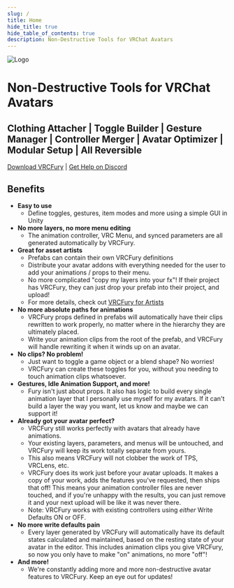 ```yaml
---
slug: /
title: Home
hide_title: true
hide_table_of_contents: true
description: Non-Destructive Tools for VRChat Avatars
---
```


![Logo](/img/banner.png)

<h1 style={{textAlign: 'center', fontSize: '25px', margin: '2px', fontWeight: 'normal'}}>
    Non-Destructive Tools for VRChat Avatars
</h1>
<h2 style={{textAlign: 'center', fontSize: '15px', margin: '0px', fontWeight: 'normal'}}>
    Clothing Attacher |
    Toggle Builder |
    Gesture Manager |
    Controller Merger |
    Avatar Optimizer |
    Modular Setup |
    All Reversible
</h2>

<div style={{textAlign: 'center', fontSize: '30px', marginTop: '40px'}}>

[Download VRCFury](/download)
|
[Get Help on Discord](https://vrcfury.com/discord)

</div>

## Benefits
* **Easy to use**
  * Define toggles, gestures, item modes and more using a simple GUI in Unity
* **No more layers, no more menu editing**
  * The animation controller, VRC Menu, and synced parameters are all generated automatically by VRCFury.
* **Great for asset artists**
  * Prefabs can contain their own VRCFury definitions
  * Distribute your avatar addons with everything needed for the user to add your animations / props to their menu.
  * No more complicated "copy my layers into your fx"! If their project has VRCFury, they can just drop your prefab into their project, and upload!
  * For more details, check out [VRCFury for Artists](/tutorials/artists)
* **No more absolute paths for animations**
  * VRCFury props defined in prefabs will automatically have their clips rewritten to work properly, no matter where in the hierarchy they are ultimately placed.
  * Write your animation clips from the root of the prefab, and VRCFury will handle rewriting it when it winds up on an avatar.
* **No clips? No problem!**
  * Just want to toggle a game object or a blend shape? No worries!
  * VRCFury can create these toggles for you, without you needing to touch animation clips whatsoever.
* **Gestures, Idle Animation Support, and more!**
  * Fury isn't just about props. It also has logic to build every single animation layer that I personally use myself for my avatars. If it can't build a layer the way you want, let us know and maybe we can support it!
* **Already got your avatar perfect?**
  * VRCFury still works perfectly with avatars that already have animations.
  * Your existing layers, parameters, and menus will be untouched, and VRCFury will keep its work totally separate from yours.
  * This also means VRCFury will not clobber the work of TPS, VRCLens, etc.
  * VRCFury does its work just before your avatar uploads. It makes a copy of your work, adds the features you've requested, then ships that off! This means your animation controller files are never touched, and if you're unhappy with the results, you can just remove it and your next upload will be like it was never there.
  * Note: VRCFury works with existing controllers using *either* Write Defaults ON or OFF.
* **No more write defaults pain**
  * Every layer generated by VRCFury will automatically have its default states calculated and maintained, based on the resting state of your avatar in the editor. This includes animation clips you give VRCFury, so now you only have to make "on" animations, no more "off"!
* **And more!**
  * We're constantly adding more and more non-destructive avatar features to VRCFury. Keep an eye out for updates!
